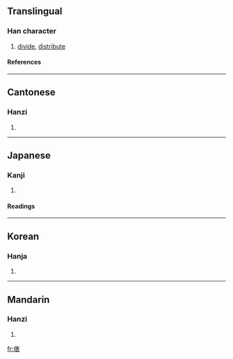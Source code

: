 ==Translingual==
===Han character===
{{Han char|rn=9|rad=人|as=08|sn=10|four=2523<sub>2</sub>|canj=人手一女 (OQMV)}}
# [[divide]], [[distribute]]
====References====
{{Han ref|kx=0106.140|dkj=00730|dj=0226.090|hdz=10170.030|uh=4FF5|ud=20469|bh=D0CF|bd=53455}}
----
==Cantonese==
===Hanzi===
{{yue-hanzi|jyut=|y=biu3}}
# {{defn|Cantonese}}
----
==Japanese==
===Kanji===
{{ja-kanji|grade=5|rs=人08}}
# {{defn|Japanese}} 
====Readings====
{{ja-readings|on=[[ひょう]] (hyō)|kun=[[たわら]] (tawara)}}
----
==Korean==
===Hanja===
{{ko-hanja|hangeul=표|rv=pyo|mr=p'yo}}
# {{defn|Korean}}
----
==Mandarin==
===Hanzi===
{{cmn-hanzi|pin=[[biào]] (biao4)|wg=piao<sup>4</sup>}}
# {{defn|Mandarin}}

[[fr:俵]]